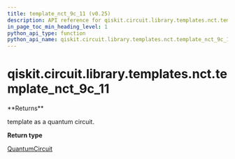 ```yaml
---
title: template_nct_9c_11 (v0.25)
description: API reference for qiskit.circuit.library.templates.nct.template_nct_9c_11 in qiskit v0.25
in_page_toc_min_heading_level: 1
python_api_type: function
python_api_name: qiskit.circuit.library.templates.nct.template_nct_9c_11
---
```


<span id="qiskit-circuit-library-templates-nct-template-nct-9c-11" />

# qiskit.circuit.library.templates.nct.template\_nct\_9c\_11

<Function id="qiskit.circuit.library.templates.nct.template_nct_9c_11" isDedicatedPage={true} github="https://github.com/qiskit/qiskit/tree/stable/0.17/qiskit/circuit/library/templates/nct/template_nct_9c_11.py" signature="template_nct_9c_11()">
  **Returns**

  template as a quantum circuit.

  **Return type**

  [QuantumCircuit](qiskit.circuit.QuantumCircuit "qiskit.circuit.QuantumCircuit")
</Function>

